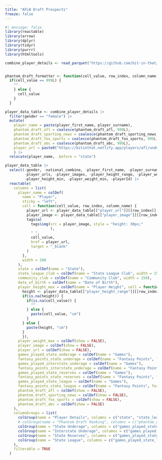 ```yaml
---
title: "AFLW Draft Prospects"
freeze: false
---
```


```r
#| message: false
library(reactable)
library(arrow)
library(dplyr)
library(tidyr)
library(purrr)
library(htmltools)

combine_player_details <- read_parquet("https://github.com/bit-in-that/data-automation/raw/main/players/data/processed/combine_player_details.parquet")



```


```r
phantom_draft_formatter <- function(cell_value, row_index, column_name) {
  if(cell_value == 999L) {
    ""
    } else {
      cell_value
    }
  }
```



```r

player_data_table <- combine_player_details |> 
  filter(gender == "female") |> 
  mutate(
    player_name = paste(player_first_name, player_surname),
    phantom_draft_afl = coalesce(phantom_draft_afl, 999L),
    phantom_draft_sporting_news = coalesce(phantom_draft_sporting_news, 999L),
    phantom_draft_fox_sports = coalesce(phantom_draft_fox_sports, 999L),
    phantom_draft_abc = coalesce(phantom_draft_abc, 999L),
    player_url = paste0("https://bitinthat.netlify.app/players/afl/underage_profiles/", playerId, ".html")
    ) |> 
  relocate(player_name, .before = "state")

player_data_table |> 
  select(-gender, -national_combine, -player_first_name, -player_surname, -playerIds, 
         -player_urls, -player_images, -player_height_range, -player_weight_range, 
         -player_height_min, -player_weight_min, -playerId) |>
  reactable(
    columns = list(
      player_name = colDef(
        name = "Player",
        sticky = "left",
        cell = function(cell_value, row_index, column_name) {
          player_url <- player_data_table[["player_url"]][[row_index]]
          player_image <- player_data_table[["player_image"]][[row_index]]
          tags$a(
            tags$img(src = player_image, style = "height: 30px;"
                     ),
            " ",
            cell_value,
            href = player_url,
            target = "_blank"
          )
        },
        width = 200
      ),
      state = colDef(name = "State"),
      state_league_club = colDef(name = "State League Club", width = 150),
      community_club = colDef(name = "Community Club", width = 150),
      date_of_birth = colDef(name = "Date of Birth"),
      player_height_max = colDef(name = "Player Height", cell = function(cell_value, row_index, column_name) {
        height <- player_data_table[["player_height_range"]][[row_index]]
        if(is.na(height)) {
          if(is.na(cell_value)) {
            ""
          } else {
            paste(cell_value, "cm")
          }
        } else {
          paste(height, "cm")
        }
        }),
      player_weight_max = colDef(show = FALSE),
      player_image = colDef(show = FALSE),
      player_url = colDef(show = FALSE),
      games_played_state_underage = colDef(name = "Games"),
      fantasy_points_state_underage = colDef(name = "Fantasy Points", format = colFormat(digits = 1)),
      games_played_interstate_underage = colDef(name = "Games"),
      fantasy_points_interstate_underage = colDef(name = "Fantasy Points", format = colFormat(digits = 1)),
      games_played_state_reserves = colDef(name = "Games"),
      fantasy_points_state_reserves = colDef(name = "Fantasy Points", format = colFormat(digits = 1)),
      games_played_state_league = colDef(name = "Games"),
      fantasy_points_state_league = colDef(name = "Fantasy Points", format = colFormat(digits = 1)),
      phantom_draft_afl = colDef(show = FALSE),
      phantom_draft_sporting_news = colDef(show = FALSE),
      phantom_draft_fox_sports = colDef(show = FALSE),
      phantom_draft_abc = colDef(show = FALSE)
    ),
    columnGroups = list(
      colGroup(name = "Player Details", columns = c("state", "state_league_club", "community_club", "date_of_birth", "player_height_max", "player_weight_max")),
      # colGroup(name = "Phantom Draft Ranking", columns = c("phantom_draft_afl", "phantom_draft_sporting_news", "phantom_draft_fox_sports", "phantom_draft_abc")),
      colGroup(name = "State Underage", columns = c("games_played_state_underage", "fantasy_points_state_underage")),
      colGroup(name = "Interstate Underage", columns = c("games_played_interstate_underage", "fantasy_points_interstate_underage")),
      colGroup(name = "State Reserves", columns = c("games_played_state_reserves", "fantasy_points_state_reserves")),
      colGroup(name = "State League", columns = c("games_played_state_league", "fantasy_points_state_league"))
    ),
    filterable = TRUE
  )

```

